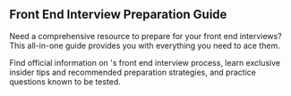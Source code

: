 ## <CompanyName /> Front End Interview Preparation Guide

Need a comprehensive resource to prepare for your <CompanyName /> front end interviews? This all-in-one guide provides you with everything you need to ace them.

Find official information on <CompanyName />'s front end interview process, learn exclusive insider tips and recommended preparation strategies, and practice questions known to be tested.
